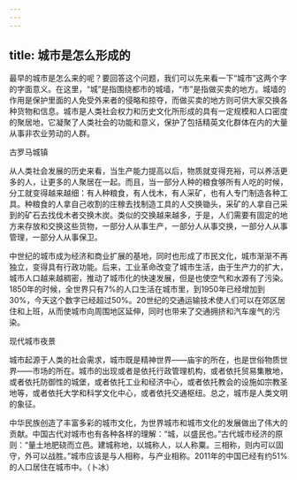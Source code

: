 ```yaml
---
---
---
```

title: 城市是怎么形成的
---




最早的城市是怎么来的呢？要回答这个问题，我们可以先来看一下“城市”这两个字的字面意义。在这里，“城”是指围绕都市的城墙，“市”是指做买卖的地方。城墙的作用是保护里面的人免受外来者的侵略和掠夺，而做买卖的地方则可供大家交换各种货物和信息。城市是人类社会权力和历史文化所形成的具有一定规模和人口密度的聚居地，它凝聚了人类社会的功能和意义，保护了包括精英文化群体在内的大量从事非农业劳动的人群。

古罗马城镇



从人类社会发展的历史来看，当生产能力提高以后，物质就变得充裕，可以养活更多的人，让更多的人聚居在一起。而且，当一部分人种的粮食够所有人吃的时候，分工就变得越来越细：有人种粮食，有人伐木，有人采矿，也有人专门制造各种工具。种粮食的人拿自己收割的庄稼去找制造工具的人交换锄头，采矿的人拿自己采到的矿石去找伐木者交换木炭。类似的交换越来越多，于是，人们需要有固定的地方来存放和交换这些货物，一部分人从事生产，一部分人从事交换，一部分人从事管理，一部分人从事保卫。

中世纪的城市成为经济和商业扩展的基地，同时也形成了市民文化，城市渐渐不再独立，变得具有行政功能。后来，工业革命改变了城市生活，由于生产力的扩大，城市人口越来越稠密，推动了城市化的快速发展，但是也使空气和水源有了污染。1850年的时候，全世界只有7%的人口生活在城市里，到1950年已经增加到30%，今天这个数字已经超过50%。20世纪的交通运输技术使人们可以在郊区居住和上班，从而使城市向周围地区延伸，同时也带来了交通拥挤和汽车废气的污染。

现代城市夜景



城市起源于人类的社会需求，城市既是精神世界——庙宇的所在，也是世俗物质世界——市场的所在。城市的出现或者是依托行政管理机构，或者依托贸易集散地，或者依托防御性的城堡，或者依托工业和经济中心，或者依托教会的设施如宗教圣地等，或者依托大学和科学文化中心，或者依托交通枢纽。总之，城市是人类文明的象征。

中华民族创造了丰富多彩的城市文化，为世界城市和城市文化的发展做出了伟大的贡献。中国古代对城市也有各种各样的理解：“城，以盛民也。”古代城市经济的原则：“量土地肥硗而立邑。建城称地，以城称人，以人称粟。三相称，则内可以固守，外可以战胜。”城市应该是与人相称，与产业相称。2011年的中国已经有约51%的人口居住在城市中。（卜冰）